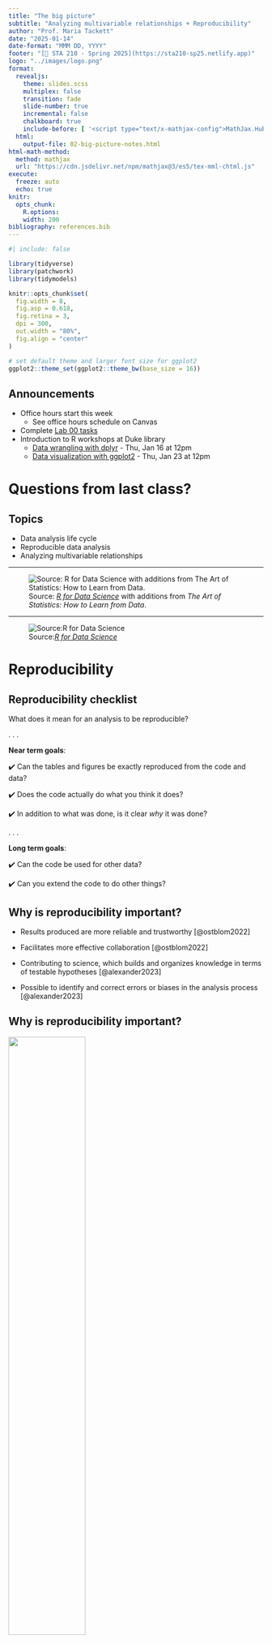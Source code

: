 ```yaml
---
title: "The big picture"
subtitle: "Analyzing multivariable relationships + Reproducibility"
author: "Prof. Maria Tackett"
date: "2025-01-14"
date-format: "MMM DD, YYYY"
footer: "[🔗 STA 210 - Spring 2025](https://sta210-sp25.netlify.app)"
logo: "../images/logo.png"
format: 
  revealjs: 
    theme: slides.scss
    multiplex: false
    transition: fade
    slide-number: true
    incremental: false 
    chalkboard: true
    include-before: [ '<script type="text/x-mathjax-config">MathJax.Hub.Config({tex2jax: {enableAssistiveMml: false}});</script>']
  html: 
    output-file: 02-big-picture-notes.html
html-math-method:
  method: mathjax
  url: "https://cdn.jsdelivr.net/npm/mathjax@3/es5/tex-mml-chtml.js"
execute:
  freeze: auto
  echo: true
knitr:
  opts_chunk: 
    R.options:      
    width: 200
bibliography: references.bib
---
```


```r
#| include: false

library(tidyverse)
library(patchwork)
library(tidymodels)

knitr::opts_chunk$set(
  fig.width = 8,
  fig.asp = 0.618,
  fig.retina = 3,
  dpi = 300,
  out.width = "80%",
  fig.align = "center"
)

# set default theme and larger font size for ggplot2
ggplot2::theme_set(ggplot2::theme_bw(base_size = 16))


```

## Announcements

-   Office hours start this week
    -   See office hours schedule on Canvas
-   Complete [Lab 00 tasks](../labs/lab-00.html)
-   Introduction to R workshops at Duke library
    -   [Data wrangling with dplyr](https://duke.libcal.com/event/13664829) - Thu, Jan 16 at 12pm
    -   [Data visualization with ggplot2](https://duke.libcal.com/event/13660125) - Thu, Jan 23 at 12pm

# Questions from last class?

## Topics

-   Data analysis life cycle
-   Reproducible data analysis
-   Analyzing multivariable relationships

------------------------------------------------------------------------

![Source: [*R for Data Science*](https://r4ds.hadley.nz/) with additions from *The Art of Statistics: How to Learn from Data*.](images/02/data-analysis-life-cycle.png)

------------------------------------------------------------------------

![Source:[*R for Data Science*](https://r4ds.hadley.nz/)](images/02/whole-game.png)

# Reproducibility

## Reproducibility checklist

::: question
What does it mean for an analysis to be reproducible?
:::

. . .

**Near term goals**:

✔️ Can the tables and figures be exactly reproduced from the code and data?

✔️ Does the code actually do what you think it does?

✔️ In addition to what was done, is it clear *why* it was done?

. . .

**Long term goals**:

✔️ Can the code be used for other data?

✔️ Can you extend the code to do other things?

## Why is reproducibility important?

-   Results produced are more reliable and trustworthy [@ostblom2022]

-   Facilitates more effective collaboration [@ostblom2022]

-   Contributing to science, which builds and organizes knowledge in terms of testable hypotheses [@alexander2023]

-   Possible to identify and correct errors or biases in the analysis process [@alexander2023]

## Why is reproducibility important? {.midi}

![](images/02/jama-retraction.png){fig-align="center" width="55%"}

<div>

-   Originally reported "the intervention, compared with usual care, resulted in a fewer number of mean COPD-related hospitalizations and emergency department visits at 6 months per participant."

-   There were actually **more** COPD-related hospitalizations and emergency department visits in the intervention group compared to the control group

-   Mixed up the intervention vs. control group using "0/1" coding

</div>

:::: aside
::: small
<https://jamanetwork.com/journals/jama/fullarticle/2752474>
:::
::::

## Toolkit

-   **Scriptability** $\rightarrow$ R

-   **Literate programming** (code, narrative, output in one place) $\rightarrow$ Quarto

-   **Version control** $\rightarrow$ Git / GitHub

## R and RStudio

-   R is a statistical programming language

-   RStudio is a convenient interface for R (an integrated development environment, IDE)

![Source: [Statistical Inference via Data Science](https://moderndive.com/1-getting-started.html)](images/02/r_vs_rstudio_1.png){fig-align="center"}

------------------------------------------------------------------------

## RStudio IDE

![](images/02/rstudio-panes.png){fig-align="center"}

------------------------------------------------------------------------

## Quarto

-   Fully reproducible reports -- the analysis is run from the beginning each time you render

-   Code goes in chunks and narrative goes outside of chunks

-   Visual editor to make document editing experience similar to a word processor (Google docs, Word, Pages, etc.)

## Quarto

![](images/02/quarto.png){fig-align="center"}

## How will we use Quarto?

-   Every application exercise and assignment is written in a Quarto document

-   You'll have a template Quarto document to start with

-   The amount of scaffolding in the template will decrease over the semester

# Version control with git and GitHub

## What is versioning?

<br>

![](images/02/lego-steps.png){fig-align="center"}

------------------------------------------------------------------------

## What is versioning?

with human readable messages

![](images/02/lego-steps-commit-messages.png){fig-align="center"}

------------------------------------------------------------------------

## Why do we need version control?

::::: columns
::: {.column width="50%"}
![](images/02/phd_comics_vc.gif){fig-align="center"}
:::

::: {.column width="50%"}
Provides a clear record of how the analysis methods evolved. This makes analysis auditable and thus more trustworthy and reliable. [@ostblom2022]
:::
:::::

## git and GitHub

![](images/02/git-github.png){fig-align="center"}

-   **git** is a version control system -- like "Track Changes" features from Microsoft Word.
-   **GitHub** is the home for your git-based projects on the internet (like DropBox but much better).
-   There are a lot of git commands and very few people know them all. 99% of the time you will use git to add, commit, push, and pull.

# Multivariable relationships

## Education and life expectancy

```r
#| echo: false
library(readxl)

life_exp <- read_excel("data/life-expectancy-data.xlsx") |> 
  rename(life_exp = `Life_expectancy_at_birth`, 
         income_inequality = `Income_inequality_Gini_coefficient`) |>
  mutate(education = if_else(Education_Index > median(Education_Index), "High", "Low"), 
         education = factor(education, levels = c("Low", "High")))
```

The data set comes from @zarulli2021 who analyze the effects of a country's healthcare expenditures and other factors on the country's life expectancy. The data are originally from the [Human Development Database](http://hdr.undp.org/en/data.) and [World Health Organization](https://apps.who.int/nha/database/).

There are `r nrow(life_exp)` countries (observations) in the data set.

::: aside
[Click here](https://journals.plos.org/plosone/article?id=10.1371/journal.pone.0253450) for the original research paper.
:::

------------------------------------------------------------------------

## Variable definitions

::: incremental
-   `life_exp`: *The average number of years that a newborn could expect to live, if he or she were to pass through life exposed to the sex- and age-specific death rates prevailing at the time of his or her birth, for a specific year, in a given country, territory, or geographic area.* ( from the [World Health Organization](https://www.who.int/data/gho/indicator-metadata-registry/imr-details/65#:~:text=Definition%3A,%2C%20territory%2C%20or%20geographic%20area.))

-   `income_inequality`: *Measure of the deviation of the distribution of income among individuals or households within a country from a perfectly equal distribution. A value of 0 represents absolute equality, a value of 100 absolute inequality (Gini coefficient).*
:::

## Variable definitions

-   `education`: Indicator of whether a country's education index is above (`High`) or below (`Low`) the median index for the `r nrow(life_exp)` countries in the data set.
    -   Education index: *Average of mean years of schooling (of adults) and expected years of school (of children), both expressed as an index obtained by scaling wit the corresponding maxima.*

## Terminology

-   `life_exp` is the **response variable**
    -   variable whose variation we want to understand / variable we wish to predict
    -   also known as *outcome* or *dependent* variable

. . .

-   `income_inequality`, `education` are the **predictor variables**
    -   variables used to account for variation in the response
    -   also known as *explanatory*, *independent*, or *input* variables

## Univariate exploratory data analysis

```r
#| echo: false
p1 <- ggplot(data = life_exp, aes(x = life_exp))  + 
  geom_histogram(fill = "steelblue", color = "black") + 
  labs(x = "Life expectancy (in years)", 
       y = "Count")

p2 <- ggplot(data = life_exp, aes(x = income_inequality))  + 
  geom_histogram(fill = "steelblue", color = "black") + 
  labs(x = "Income inequality", 
       y = "Count") 

p3 <- ggplot(data = life_exp, aes(x = education))  + 
  geom_bar(fill = "steelblue", color = "black") + 
  labs(x = "Education index", 
       y = "Count")

p1 + (p2 / p3)
```

## Bivariate exploratory data analysis

```r
#| echo: false
p1 <- ggplot(data = life_exp, aes(x = income_inequality, y = life_exp)) + 
  geom_point(alpha = 0.5) +
  geom_smooth(method = "lm", se = FALSE, color = "steelblue") +
  labs(x = "Income inequality", 
      y  = "Life expectancy (in years)")

p2 <- ggplot(data = life_exp, aes(x = education, y = life_exp)) + 
  geom_boxplot(fill = "steelblue", color = "black") +
  labs(x = "Education index", 
      y  = "Life expectancy (in years)")
  
p1 + p2
```

## Function between response and predictors

::: goal
$$\text{life_exp} = f(\text{income_inequality}, \text{education}) + \epsilon$$
:::

-   **Goal**: Determine $f$
-   How do we determine $f$?
    -   Make an assumption about the functional form $f$ (parametric model)
    -   Use the data to fit a model based on that form

## Determine $f$

1)  Choose the functional form of $f$, i.e., **choose the appropriate model given the response variable**

-   Suppose $f$ takes the form of a linear model\
    $$y = f(\mathbf{X}) = \beta_0 + \beta_1 x_1 + \dots + \beta_p x_p + \epsilon$$

. . .

2.  Use the data to fit (or train) the model, i.e, **compute estimates of the model parameters**, denoted $\hat{\beta}_0, \hat{\beta}_1, \ldots, \hat{\beta}_p$

## `life_exp` vs. `income_inequality`

```r
ggplot(data = life_exp, aes(x = income_inequality, y = life_exp)) + 
  geom_point(alpha = 0.5) +
  geom_smooth(method = "lm", se = FALSE, color = "steelblue") +
  labs(x = "Income inequality", 
      y  = "Life expectancy (in years))", 
      title = "Life expectancy vs. income inequality")
```

$$\widehat{\text{life_exp}} = \hat{\beta}_0 + \hat{\beta}_1 ~\text{income_inequality}$$

------------------------------------------------------------------------

## `life_exp` vs. `income_inequality` + `education` {.midi}

```r
model1 <- lm(life_exp ~ income_inequality + education, data = life_exp)
model1 <- tidy(model1)
```

```r
ggplot(data = life_exp, aes(x = income_inequality, y = life_exp, color = education, shape = education)) + 
  geom_point(alpha = 0.8, size = 2) +
  geom_abline(slope = model1$estimate[2], intercept = model1$estimate[1], color = "#440154FF", size = 1.5) +
  geom_abline(slope = model1$estimate[2], intercept = model1$estimate[1] + model1$estimate[3], color = "#29AF7FFF", size = 1.5) +
  labs(x = "Income inequality", 
      y  = "Life expectancy (in years)",
      color = "Education", 
      shape = "Education",
      title = "Life expectancy vs. income inequality", 
      subtitle = "by education") + 
  scale_color_manual(values=c("#440154FF", "#29AF7FFF"))
```

$$\widehat{\text{life_exp}} = \hat{\beta}_0 + \hat{\beta}_1 ~\text{income_inequality} + \hat{\beta}_2 ~\text{education}$$

## Statistical model vs. regression equation {.midi}

**Statistical model (also known as the data-generating model)**

::: equation
$${\small \text{life_exp} = \beta_0 + \beta_1 ~\text{income_inequality} + \beta_2 ~\text{education} + \epsilon}$$
:::

Models the process for generating values of the response in the population (function + error), i.e., the [population-level]{.underline} model.

<br>

. . .

**Regression equation (also known as the fitted model)**

Estimate of the function using the sample data

::: equation
$${\small \widehat{\text{life_exp}} = \hat{\beta}_0 + \hat{\beta}_1 ~\text{income_inequality} + \hat{\beta}_2 ~\text{education}}$$
:::

## `life_exp` vs. `income_inequality` + `education` (with interaction) {.midi}

```r
#| echo: false

ggplot(data = life_exp, aes(x = income_inequality, y = life_exp, color = education, shape = education)) + 
  geom_point(alpha = 0.8, size = 2) +
  geom_smooth(method = "lm", se = FALSE, size = 1.5) +
  labs(x = "Income inequality", 
      y  = "Life expectancy (in years)",
      color = "Education", 
      shape = "Education",
      title = "Life expectancy vs. income inequality", 
      subtitle = "by education (with interaction)") + 
  scale_color_manual(values=c("#440154FF", "#29AF7FFF"))

```

$${\small \widehat{\text{life_exp}} = \hat{\beta}_0 + \hat{\beta}_1 ~\text{income_inequality} + \hat{\beta}_2 ~\text{education} + \hat{\beta}_3 ~ \text{income_inequality} \times \text{education}}$$

## Why fit a model?

-   **Prediction:** Expected value of the response variable for given values of the predictor variables

-   **Inference:** Conclusion about the relationship between the response and predictor variables

. . .

::: question
-   What is an example of a **prediction** question that can be answered using the model of `life_exp` vs. `income_inequality` and `education`?

-   What is an example of an **inference** question that can be answered using the model of `life_exp` vs.`income_inequality` and `education`?
:::

# Application exercise

::: appex
📋 [sta210-sp25.netlify.app/ae/ae-02-life-expectancy](../ae/ae-02-life-expectancy.html)
:::

## Recap {.midi}

-   **Reproducibility**

    -   It is best practice conduct all data analysis in a reproducible way

    -   We will implement a reproducible workflow using R, Quarto, and git/GitHub

<!-- -->

-   **Multivariable relationships**

    -   We can use exploratory data analysis to describe the relationship between two variables

    -   We make an assumption about the relationship between variables when doing linear regression

    -   The two main objectives for fitting a linear regression model are (1) prediction and (2) inference

## For next time

-   Complete [Lec 03 - Simple linear regression prepare](../prepare/prepare-lec03.html)

-   Bring fully-charged laptop or device with keyboard for in-class application exercise (AE)

## References

